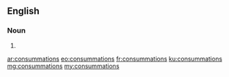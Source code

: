 ==English==

===Noun===
{{head|en}}

# {{plural of|consummation}}

[[ar:consummations]]
[[eo:consummations]]
[[fr:consummations]]
[[ku:consummations]]
[[mg:consummations]]
[[my:consummations]]